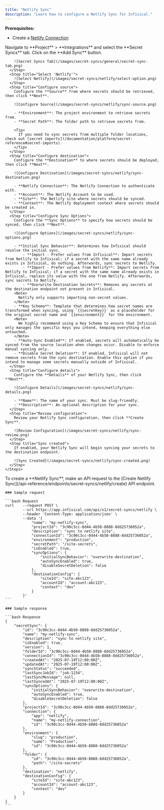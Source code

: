 ```yaml
---
title: "Netlify Sync"
description: "Learn how to configure a Netlify Sync for Infisical."
---
```


**Prerequisites:**

- Create a [Netlify Connection](/integrations/app-connections/netlify)

<Tabs>
  <Tab title="Infisical UI">
    <Steps>
      <Step title="Add Sync">
        Navigate to **Project** > **Integrations** and select the **Secret Syncs** tab. Click on the **Add Sync** button.

        ![Secret Syncs Tab](/images/secret-syncs/general/secret-sync-tab.png)
      </Step>
      <Step title="Select 'Netlify'">
        ![Select Netlify](/images/secret-syncs/netlify/select-option.png)
      </Step>
      <Step title="Configure source">
        Configure the **Source** from where secrets should be retrieved, then click **Next**.

        ![Configure Source](/images/secret-syncs/netlify/sync-source.png)

        - **Environment**: The project environment to retrieve secrets from.
        - **Secret Path**: The folder path to retrieve secrets from.

        <Tip>
          If you need to sync secrets from multiple folder locations, check out [secret imports](/documentation/platform/secret-reference#secret-imports).
        </Tip>
      </Step>
      <Step title="Configure destination">
        Configure the **Destination** to where secrets should be deployed, then click **Next**.

        ![Configure Destination](/images/secret-syncs/netlify/sync-destination.png)

        - **Netlify Connection**: The Netlify Connection to authenticate with.
        - **Account**: The Netlify Account to be used.
        - **Site**: The Netlify site where secrets should be synced.
        - **Context**: The Netlify deployment context where secrets should be created in.
      </Step>
      <Step title="Configure Sync Options">
        Configure the **Sync Options** to specify how secrets should be synced, then click **Next**.

        ![Configure Options](/images/secret-syncs/netlify/sync-options.png)

        - **Initial Sync Behavior**: Determines how Infisical should resolve the initial sync.
            - **Import - Prefer values from Infisical**: Import secrets from Netlify to Infisical; if a secret with the same name already exists in Infisical, do nothing. Afterwards, sync secrets to Netlify.
            - **Import - Prefer values from Netlify**: Import secrets from Netlify to Infisical; if a secret with the same name already exists in Infisical, replace its value with the one from Netlify. Afterwards, sync secrets to Netlify.
            - **Overwrite Destination Secrets**: Removes any secrets at the destination endpoint not present in Infisical.
        <Note>
          Netlify only supports importing non-secret values.
        </Note>
        - **Key Schema**: Template that determines how secret names are transformed when syncing, using `{{secretKey}}` as a placeholder for the original secret name and `{{environment}}` for the environment.
        <Note>
          We highly recommend using a Key Schema to ensure that Infisical only manages the specific keys you intend, keeping everything else untouched.
        </Note>
        - **Auto-Sync Enabled**: If enabled, secrets will automatically be synced from the source location when changes occur. Disable to enforce manual syncing only.
        - **Disable Secret Deletion**: If enabled, Infisical will not remove secrets from the sync destination. Enable this option if you intend to manage some secrets manually outside of Infisical.
      </Step>
      <Step title="Configure details">
        Configure the **Details** of your Netlify Sync, then click **Next**.

        ![Configure Details](/images/secret-syncs/netlify/sync-details.png)

        - **Name**: The name of your sync. Must be slug-friendly.
        - **Description**: An optional description for your sync.
      </Step>
      <Step title="Review configuration">
        Review your Netlify Sync configuration, then click **Create Sync**.

        ![Review Configuration](/images/secret-syncs/netlify/sync-review.png)
      </Step>
      <Step title="Sync created">
        If enabled, your Netlify Sync will begin syncing your secrets to the destination endpoint.

        ![Sync Created](/images/secret-syncs/netlify/sync-created.png)
      </Step>
    </Steps>
  </Tab>

  <Tab title="API">
    To create a **Netlify Sync**, make an API request to the [Create Netlify Sync](/api-reference/endpoints/secret-syncs/netlify/create) API endpoint.

    ### Sample request

    ```bash Request
    curl    --request POST \
            --url https://app.infisical.com/api/v1/secret-syncs/netlify \
            --header 'Content-Type: application/json' \
            --data '{
                "name": "my-netlify-sync",
                "projectId": "3c90c3cc-0d44-4b50-8888-8dd25736052a",
                "description": "sync to netlify site",
                "connectionId": "3c90c3cc-0d44-4b50-8888-8dd25736052a",
                "environment": "production",
                "secretPath": "/site-secrets",
                "isEnabled": true,
                "syncOptions": {
                    "initialSyncBehavior": "overwrite-destination",
                    "autoSyncEnabled": true,
                    "disableSecretDeletion": false
                },
                "destinationConfig": {
                    "siteId": "site-abc123",
                    "accountId": "account-abc123",
                    "context": "dev"
                }
            }'
    ```

    ### Sample response

    ```bash Response
    {
        "secretSync": {
            "id": "3c90c3cc-0d44-4b50-8888-8dd25736052a",
            "name": "my-netlify-sync",
            "description": "sync to netlify site",
            "isEnabled": true,
            "version": 1,
            "folderId": "3c90c3cc-0d44-4b50-8888-8dd25736052a",
            "connectionId": "3c90c3cc-0d44-4b50-8888-8dd25736052a",
            "createdAt": "2025-07-19T12:00:00Z",
            "updatedAt": "2025-07-19T12:00:00Z",
            "syncStatus": "succeeded",
            "lastSyncJobId": "job-1234",
            "lastSyncMessage": null,
            "lastSyncedAt": "2025-07-19T12:00:00Z",
            "syncOptions": {
                "initialSyncBehavior": "overwrite-destination",
                "autoSyncEnabled": true,
                "disableSecretDeletion": false
            },
            "projectId": "3c90c3cc-0d44-4b50-8888-8dd25736052a",
            "connection": {
                "app": "netlify",
                "name": "my-netlify-connection",
                "id": "3c90c3cc-0d44-4b50-8888-8dd25736052a"
            },
            "environment": {
                "slug": "production",
                "name": "Production",
                "id": "3c90c3cc-0d44-4b50-8888-8dd25736052a"
            },
            "folder": {
                "id": "3c90c3cc-0d44-4b50-8888-8dd25736052a",
                "path": "/site-secrets"
            },
            "destination": "netlify",
            "destinationConfig": {
                "siteId": "site-abc123",
                "accountId": "account-abc123",
                "context": "dev"
            }
        }
    }
    ```
  </Tab>
</Tabs>
